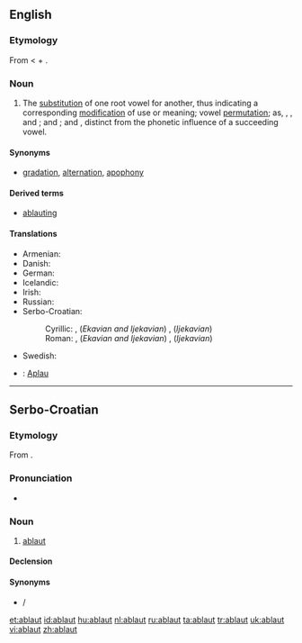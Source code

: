 {{also|Ablaut}}
==English==
{{wikipedia}}

===Etymology===
From {{etyl|de}} {{term|Ablaut||off-sound|lang=de}} < {{term|ab||off|lang=de}} + {{term|laut||sound|lang=de}}.

===Noun===
{{en-noun}}

# {{linguistics}} The [[substitution]] of one root vowel for another, thus indicating a corresponding [[modification]] of use or meaning; vowel [[permutation]]; as, {{term|get}}, {{term|gat}}, and {{term|got}}; {{term|sing}} and {{term|song}}; {{term|hang}} and {{term|hung}}, distinct from the phonetic influence of a succeeding vowel.

====Synonyms====
* [[gradation]], [[alternation]], [[apophony]]

====Derived terms====
* [[ablauting]]

====Translations====
{{trans-top|substitution of one root vowel for another}}
* Armenian: {{t-|hy|ձայնդարձ|tr=jayndarj}}
* Danish: {{t-|da|aflyd|c}}
* German: {{t+|de|Ablaut|m}}
* Icelandic: {{t|is|hljóðskipti|n|p}}
* Irish: {{t|ga|ablabht|xs=Irish}}
* Russian: {{t+|ru|аблаут|m|tr=abláut}}
* Serbo-Croatian:
*: Cyrillic: {{t|sh|аблаут|m|alt=а̀блаут|sc=Cyrl|xs=Serbo-Croatian}}, (''Ekavian and Ijekavian'') {{t|sh|превој|m|alt=пре́вој|sc=Cyrl|xs=Serbo-Croatian}}, (''Ijekavian'') {{t|sh|пријевој|m|alt=прије́вој|sc=Cyrl|xs=Serbo-Croatian}}
*: Roman: {{t|sh|ablaut|m|alt=àblaut|xs=Serbo-Croatian}}, (''Ekavian and Ijekavian'') {{t|sh|prevoj|m|alt=prévoj|xs=Serbo-Croatian}}, (''Ijekavian'') {{t|sh|prijevoj|m|alt=prijévoj|xs=Serbo-Croatian}}
{{trans-mid}}
* Swedish: {{t|sv|avljud|n}}
{{trans-bottom}}
{{checktrans}}
* {{ttbc|Vietnamese}}: [[Aplau]]

----

==Serbo-Croatian==

===Etymology===
From {{etyl|de|sh}} {{term|Ablaut|lang=de}}.

===Pronunciation===
* {{IPA|/ǎblaut/|lang=sh}}

===Noun===
{{sh-noun|g=m|head=àblaut|r|аблаут|а̀блаут}}

# [[#English|ablaut]]

====Declension====
{{sh-decl-noun
|àblaut|ablauti
|ablauta|ablauta
|ablautu|ablautima
|ablaut|ablaute
|ablaute|ablauti
|ablautu|ablautima
|ablautom|ablautima
}}

====Synonyms====
* {{l|sh|prevoj|prévoj}} / {{l|sh|prijevoj|prijévoj}}

[[et:ablaut]]
[[id:ablaut]]
[[hu:ablaut]]
[[nl:ablaut]]
[[ru:ablaut]]
[[ta:ablaut]]
[[tr:ablaut]]
[[uk:ablaut]]
[[vi:ablaut]]
[[zh:ablaut]]